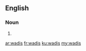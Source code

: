 ==English==

===Noun===
{{head|en|noun plural form}}

# {{plural of|wadi|lang=en}}

[[ar:wadis]]
[[fr:wadis]]
[[ku:wadis]]
[[my:wadis]]